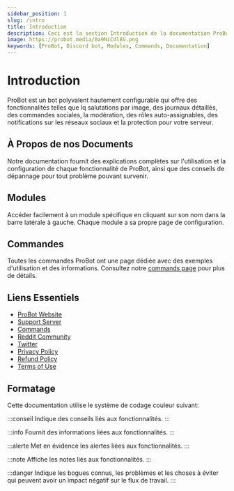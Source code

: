 ```yaml
---
sidebar_position: 1
slug: /intro
title: Introduction
description: Ceci est la section Introduction de la documentation ProBot. Il fournit un aperçu des fonctionnalités, des modules, des commandes et des ressources essentielles du bot, ainsi qu'un système de codage couleur pour le formatage des informations.
image: https://probot.media/0a9NiCdl8V.png
keywords: [ProBot, Discord bot, Modules, Commands, Documentation]
---
```


# Introduction 

ProBot est un bot polyvalent hautement configurable qui offre des fonctionnalités telles que lq salutations par image, des journaux détaillés, des commandes sociales, la modération, des rôles auto-assignables, des notifications sur les réseaux sociaux et la protection pour votre serveur.

## À Propos de nos Documents

Notre documentation fournit des explications complètes sur l'utilisation et la configuration de chaque fonctionnalité de ProBot, ainsi que des conseils de dépannage pour tout problème pouvant survenir.

## Modules

Accéder facilement à un module spécifique en cliquant sur son nom dans la barre latérale à gauche. Chaque module a sa propre page de configuration.

## Commandes 

Toutes les commandes ProBot ont une page dédiée avec des exemples d'utilisation et des informations. Consultez notre [commands page](https://probot.io/commands) pour plus de détails.

## Liens Essentiels

- [ProBot Website](https://probot.io/)
- [Support Server](https://discord.gg/probot)
- [Commands](https://probot.io/commands)
- [Reddit Community](https://www.reddit.com/r/probot)
- [Twitter](https://twitter.com/tryProBot)
- [Privacy Policy](https://probot.io/privacy-policy)
- [Refund Policy](https://probot.io/refund-policy)
- [Terms of Use](https://probot.io/terms-of-use)

## Formatage

Cette documentation utilise le système de codage couleur suivant:

:::conseil
Indique des conseils liés aux fonctionnalités.
:::

:::info
Fournit des informations liées aux fonctionnalités.
:::

:::alerte
Met en évidence les alertes liées aux fonctionnalités.
:::

:::note
Affiche les notes liés aux fonctionnalités.
:::

:::danger
Indique les bogues connus, les problèmes et les choses à éviter qui peuvent avoir un impact négatif sur le flux de travail.
:::
